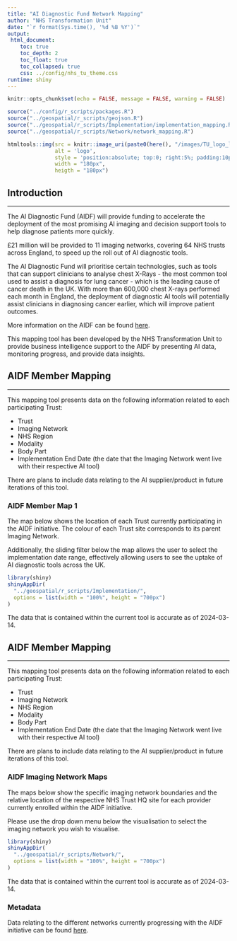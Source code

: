 ```yaml
---
title: "AI Diagnostic Fund Network Mapping"
author: "NHS Transformation Unit"
date: "`r format(Sys.time(), '%d %B %Y')`"
output:
 html_document:
    toc: true
    toc_depth: 2
    toc_float: true
    toc_collapsed: true
    css: ../config/nhs_tu_theme.css
runtime: shiny
---
```



```r
knitr::opts_chunk$set(echo = FALSE, message = FALSE, warning = FALSE)

source("../config/r_scripts/packages.R")
source("../geospatial/r_scripts/geojson.R")
source("../geospatial/r_scripts/Implementation/implementation_mapping.R")
source("../geospatial/r_scripts/Network/network_mapping.R")

```

```r

htmltools::img(src = knitr::image_uri(paste0(here(), "/images/TU_logo_large.png")), 
               alt = 'logo', 
               style = 'position:absolute; top:0; right:5%; padding:10px;',
               width = "180px",
               heigth = "180px")

```

## Introduction
***

The AI Diagnostic Fund (AIDF) will provide funding to accelerate the deployment of the most promising AI imaging and decision support tools to help diagnose patients more quickly.

£21 million will be provided to 11 imaging networks, covering 64 NHS trusts across England, to speed up the roll out of AI diagnostic tools.

The AI Diagnostic Fund will prioritise certain technologies, such as tools that can support clinicians to analyse chest X-Rays - the most common tool used to assist a diagnosis for lung cancer - which is the leading cause of cancer death in the UK. With more than 600,000 chest X-rays performed each month in England, the deployment of diagnostic AI tools will potentially assist clinicians in diagnosing cancer earlier, which will improve patient outcomes.

More information on the AIDF can be found [here](https://transform.england.nhs.uk/ai-lab/ai-lab-programmes/ai-in-imaging/ai-diagnostic-fund/).

This mapping tool has been developed by the NHS Transformation Unit to provide business intelligence support to the AIDF by presenting AI data, monitoring progress, and provide data insights.


## AIDF Member Mapping {.tabset .tabset-fade}
***

This mapping tool presents data on the following information related to each participating Trust:

* Trust
* Imaging Network
* NHS Region
* Modality
* Body Part
* Implementation End Date (the date that the Imaging Network went live with their respective AI tool)

There are plans to include data relating to the AI supplier/product in future iterations of this tool.


### AIDF Member Map 1
The map below shows the location of each Trust currently participating in the AIDF initiative. The colour of each Trust site corresponds to its parent Imaging Network. 

Additionally, the sliding filter below the map allows the user to select the implementation date range, effectively allowing users to see the uptake of AI diagnostic tools across the UK.

```r
library(shiny)
shinyAppDir(
  "../geospatial/r_scripts/Implementation/",
  options = list(width = "100%", height = "700px")
)
```

The data that is contained within the current tool is accurate as of 2024-03-14.


## AIDF Member Mapping {.tabset .tabset-fade}
***

This mapping tool presents data on the following information related to each participating Trust:

* Trust
* Imaging Network
* NHS Region
* Modality
* Body Part
* Implementation End Date (the date that the Imaging Network went live with their respective AI tool)

There are plans to include data relating to the AI supplier/product in future iterations of this tool.


### AIDF Imaging Network Maps
The maps below show the specific imaging network boundaries and the relative location of the respective NHS Trust HQ site for each provider currently enrolled within the AIDF initiative.

Please use the drop down menu below the visualisation to select the imaging network you wish to visualise.

```r
library(shiny)
shinyAppDir(
  "../geospatial/r_scripts/Network/",
  options = list(width = "100%", height = "700px")
)
```

The data that is contained within the current tool is accurate as of 2024-03-14.

### Metadata
Data relating to the different networks currently progressing with the AIDF initiative can be found [here](https://future.nhs.uk/NationalDiagnosticsProgramme/view?objectId=45347088).
